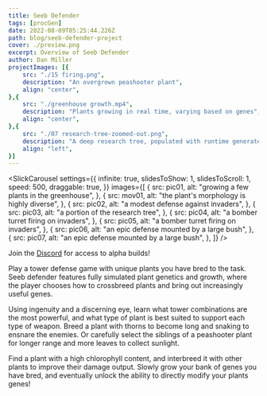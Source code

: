 ```yaml
---
title: Seeb Defender
tags: [procGen]
date: 2022-08-09T05:25:44.226Z
path: blog/seeb-defender-project
cover: ./preview.png
excerpt: Overview of Seeb Defender
author: Dan Miller
projectImages: [{
    src: "./15 firing.png",
    description: "An overgrown peashooter plant",
    align: "center",
},{
    src: "./greenhouse growth.mp4",
    description: "Plants growing in real time, varying based on genes",
    align: "center",
},{
    src: "./07 research-tree-zoomed-out.png",
    description: "A deep research tree, populated with runtime generated plant examples",
    align: "left",
}]
---
```




<SlickCarousel
    settings={{
        infinite: true,
        slidesToShow: 1,
        slidesToScroll: 1,
        speed: 500,
        draggable: true,
    }}
    images={[
        {
            src: pic01,
            alt: "growing a few plants in the greenhouse",
        },
        {
            src: mov01,
            alt: "the plant's morphology is highly diverse",
        },
        {
            src: pic02,
            alt: "a modest defense against invaders",
        },
        {
            src: pic03,
            alt: "a portion of the research tree",
        },
        {
            src: pic04,
            alt: "a bomber turret firing on invaders",
        },
        {
            src: pic05,
            alt: "a bomber turret firing on invaders",
        },
        {
            src: pic06,
            alt: "an epic defense mounted by a large bush",
        },
        {
            src: pic07,
            alt: "an epic defense mounted by a large bush",
        },
    ]}
/>

Join the [Discord](https://discord.gg/a78gs33vk5) for access to alpha builds!

Play a tower defense game with unique plants you have bred to the task. Seeb defender features fully simulated plant genetics and growth, where the player chooses how to crossbreed plants and bring out increasingly useful genes.

Using ingenuity and a discerning eye, learn what tower combinations are the most powerful, and what type of plant is best suited to support each type of weapon. Breed a plant with thorns to become long and snaking to ensnare the enemies. Or carefully select the siblings of a peashooter plant for longer range and more leaves to collect sunlight.

Find a plant with a high chlorophyll content, and interbreed it with other plants to improve their damage output. Slowly grow your bank of genes you have bred, and eventually unlock the ability to directly modify your plants genes!